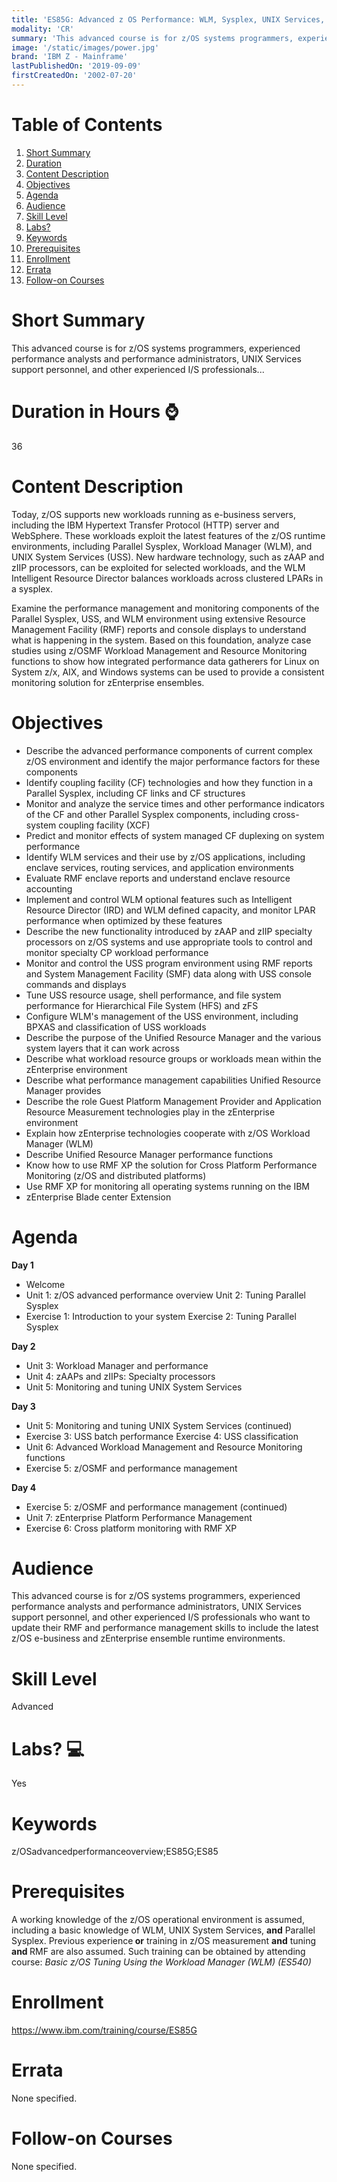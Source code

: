 ```yaml
---
title: 'ES85G: Advanced z OS Performance: WLM, Sysplex, UNIX Services, z Systems'
modality: 'CR'
summary: 'This advanced course is for z/OS systems programmers, experienced performance analysts and performance administrators, UNIX Services support personnel, and other experienced I/S professionals...'
image: '/static/images/power.jpg'
brand: 'IBM Z - Mainframe'
lastPublishedOn: '2019-09-09'
firstCreatedOn: '2002-07-20'
---
```

# Table of Contents
1.  [Short Summary](#short-summary)
2.  [Duration](#duration-in-hours-)
3.  [Content Description](#content-description)
4.  [Objectives](#objectives)
5.  [Agenda](#agenda)
6.  [Audience](#audience)
7.  [Skill Level](#skill-level)
8.  [Labs?](#labs-)
9.  [Keywords](#keywords)
10. [Prerequisites](#prerequisites)
11. [Enrollment](#enrollment)
12. [Errata](#errata)
13. [Follow-on Courses](#follow-on-courses)

# Short Summary
This advanced course is for z/OS systems programmers, experienced performance analysts and performance administrators, UNIX Services support personnel, and other experienced I/S professionals...

# Duration in Hours ⌚
36

# Content Description
<p>Today, z/OS supports new workloads running as e-business servers, including the IBM Hypertext Transfer Protocol (HTTP) server and WebSphere. These workloads exploit the latest features of the z/OS runtime environments, including Parallel Sysplex, Workload Manager (WLM), and UNIX System Services (USS). New hardware technology, such as zAAP and zIIP processors, can be exploited for selected workloads, and the WLM Intelligent Resource Director balances workloads across clustered LPARs in a sysplex.</p>

<p>Examine the performance management and monitoring components of the Parallel Sysplex, USS, and WLM environment using extensive Resource Management Facility (RMF) reports and console displays to understand what is happening in the system. Based on this foundation, analyze case studies using z/OSMF Workload Management and Resource Monitoring functions to show how integrated performance data gatherers for Linux on System z/x, AIX, and Windows systems can be used to provide a consistent monitoring solution for zEnterprise ensembles.</p>

# Objectives
<ul>
	<li>Describe the advanced performance components of current complex z/OS environment and identify the major performance factors for these components</li>
	<li>Identify coupling facility (CF) technologies and how they function in a Parallel Sysplex, including CF links and CF structures</li>
	<li>Monitor and analyze the service times and other performance indicators of the CF and other Parallel Sysplex components, including cross-system coupling facility (XCF)</li>
	<li>Predict and monitor effects of system managed CF duplexing on system performance</li>
	<li>Identify WLM services and their use by z/OS applications, including enclave services, routing services, and application environments</li>
	<li>Evaluate RMF enclave reports and understand enclave resource accounting</li>
	<li>Implement and control WLM optional features such as Intelligent Resource Director (IRD) and WLM defined capacity, and monitor LPAR performance when optimized by these features</li>
	<li>Describe the new functionality introduced by zAAP and zIIP specialty processors on z/OS systems and use appropriate tools to control and monitor specialty CP workload performance</li>
	<li>Monitor and control the USS program environment using RMF reports and System Management Facility (SMF) data along with USS console commands and displays</li>
	<li>Tune USS resource usage, shell performance, and file system performance for Hierarchical File System (HFS) and zFS</li>
	<li>Configure WLM&#39;s management of the USS environment, including BPXAS and classification of USS workloads</li>
	<li>Describe the purpose of the Unified Resource Manager and the various system layers that it can work across</li>
	<li>Describe what workload resource groups or workloads mean within the zEnterprise environment</li>
	<li>Describe what performance management capabilities Unified Resource Manager provides</li>
	<li>Describe the role Guest Platform Management Provider and Application Resource Measurement technologies play in the zEnterprise environment</li>
	<li>Explain how zEnterprise technologies cooperate with z/OS Workload Manager (WLM)</li>
	<li>Describe Unified Resource Manager performance functions</li>
	<li>Know how to use RMF XP the solution for Cross Platform Performance Monitoring (z/OS and distributed platforms)</li>
	<li>Use RMF XP for monitoring all operating systems running on the IBM</li>
	<li>zEnterprise Blade center Extension</li>
</ul>

# Agenda
<p><strong>Day 1</strong></p><ul><li>Welcome</li><li>Unit 1: z/OS advanced performance overview Unit 2: Tuning Parallel Sysplex</li><li>Exercise 1: Introduction to your system Exercise 2: Tuning Parallel Sysplex</li></ul><p><strong>Day 2</strong></p><ul><li>Unit 3: Workload Manager and performance</li><li>Unit 4: zAAPs and zIIPs: Specialty processors</li><li>Unit 5: Monitoring and tuning UNIX System Services</li></ul><p><strong>Day 3</strong></p><ul><li>Unit 5: Monitoring and tuning UNIX System Services (continued)</li><li>Exercise 3: USS batch performance Exercise 4: USS classification</li><li>Unit 6: Advanced Workload Management and Resource Monitoring functions</li><li>Exercise 5: z/OSMF and performance management</li></ul><p><strong>Day 4</strong></p><ul><li>Exercise 5: z/OSMF and performance management (continued)</li><li>Unit 7: zEnterprise Platform Performance Management</li><li>Exercise 6: Cross platform monitoring with RMF XP</li></ul>

# Audience
<p>This advanced course is for z/OS systems programmers, experienced performance analysts and performance administrators, UNIX Services support personnel, and other experienced I/S professionals who want to update their RMF and performance management skills to include the latest z/OS e-business and zEnterprise ensemble runtime environments.</p>

# Skill Level
Advanced

# Labs? 💻
Yes

# Keywords
z/OSadvancedperformanceoverview;ES85G;ES85

# Prerequisites
<p>A working knowledge of the z/OS operational environment is assumed, including a basic knowledge of WLM, UNIX System Services, <strong>and</strong> Parallel Sysplex. Previous experience<strong> or</strong> training in z/OS measurement <strong>and</strong> tuning <strong>and </strong>RMF are also assumed. Such training can be obtained by attending course: <em>Basic z/OS Tuning Using the Workload Manager (WLM) (ES540)</em></p>

# Enrollment
https://www.ibm.com/training/course/ES85G

# Errata
None specified.

# Follow-on Courses
None specified.

